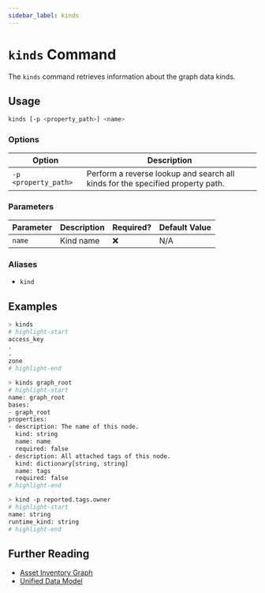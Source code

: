 ```yaml
---
sidebar_label: kinds
---
```


# `kinds` Command

The `kinds` command retrieves information about the graph data kinds.

## Usage

```bash
kinds [-p <property_path>] <name>
```

### Options

| Option               | Description                                                                    |
| -------------------- | ------------------------------------------------------------------------------ |
| `-p <property_path>` | Perform a reverse lookup and search all kinds for the specified property path. |

### Parameters

| Parameter | Description | Required? | Default Value |
| --------- | ----------- | --------- | ------------- |
| `name`    | Kind name   | ❌        | N/A           |

### Aliases

- `kind`

## Examples

```bash title="Show all available kinds"
> kinds
# highlight-start
​access_key
​.
​.
​zone
# highlight-end
```

```bash title="Show details about a specific kind"
> kinds graph_root
# highlight-start
​name: graph_root
​bases:
​- graph_root
​properties:
​- description: The name of this node.
​  kind: string
​  name: name
​  required: false
​- description: All attached tags of this node.
​  kind: dictionary[string, string]
​  name: tags
​  required: false
# highlight-end
```

```bash title="Look up the type of the given property path in the model"
> kind -p reported.tags.owner
# highlight-start
​name: string
​runtime_kind: string
# highlight-end
```

## Further Reading

- [Asset Inventory Graph](../../../concepts/asset-inventory-graph/index.mdx)
- [Unified Data Model](../../unified-data-model/index.mdx)
